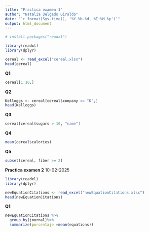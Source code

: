 ```yaml
---
title: "Practica examen 1"
author: "Natalia Delgado Giraldo"
date: "`r format(Sys.time(), '%Y-%b-%d, %I:%M %p')`"
output: html_document
---
```

```r
# install.packages("readxl")

library(readxl)
library(dplyr)
```

```r
cereal <- read_excel("cereal.xlsx")
head(cereal)
```
**Q1**
```r
cereal[1:10,]
```

**Q2**
```r
Kelloggs <- cereal[cereal$company == "K",]
head(Kelloggs)
```

**Q3**
```r
cereal[cereal$sugars > 10, "name"] 
```


**Q4**
```r

mean(cereal$calories)

```

**Q5**
```r
subset(cereal, fiber >= 2)

```

**Practica examen 2** 10-02-2025

```r
library(readxl)
library(dplyr)
```


```r
newEquationCitations <- read_excel("newEquationCitations.xlsx")
head(newEquationCitations)
```

**Q1**
```r
newEquationCitations %>%
  group_by(journal)%>%
  summarize(porcentaje =mean(equations))
```







